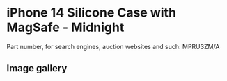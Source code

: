 
# iPhone 14 Silicone Case with MagSafe - Midnight

Part number, for search engines, auction websites and such: MPRU3ZM/A

## Image gallery

<div style={{ width: "768px" }}>
  <GalleryComponent
    images={[
      {
        original: "/everysource/MPRU3.webp",
        thumbnail: "/everypreview/MPRU3.webp",
      },
      {
        original: "/everysource/MPRU3_AV1.webp",
        thumbnail: "/everypreview/MPRU3_AV1.webp",
      },
      {
        original: "/everysource/MPRU3_AV2.webp",
        thumbnail: "/everypreview/MPRU3_AV2.webp",
      },
      {
        original: "/everysource/MPRU3_AV3.webp",
        thumbnail: "/everypreview/MPRU3_AV3.webp",
      },
      {
        original: "/everysource/MPRU3_AV4.webp",
        thumbnail: "/everypreview/MPRU3_AV4.webp",
      },
      {
        original: "/everysource/MPRU3_AV5.webp",
        thumbnail: "/everypreview/MPRU3_AV5.webp",
      },
      {
        original: "/everysource/MPRU3_AV6.webp",
        thumbnail: "/everypreview/MPRU3_AV6.webp",
      },
      {
        original: "/everysource/MPRU3_AV7.webp",
        thumbnail: "/everypreview/MPRU3_AV7.webp",
      }
    ]}
  />
</div>